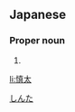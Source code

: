 ==Japanese==
{{ja-kanjitab|慎|太}}

===Proper noun===
{{ja-pos|proper|しんた}}

# {{given name|male|lang=ja}}

[[Category:Japanese male given names|しんた]]

[[li:慎太]]